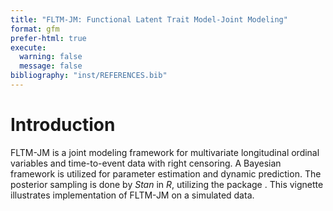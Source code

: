 ```yaml
---
title: "FLTM-JM: Functional Latent Trait Model-Joint Modeling"
format: gfm
prefer-html: true
execute: 
  warning: false
  message: false
bibliography: "inst/REFERENCES.bib"
---
```


# Introduction

FLTM-JM is a joint modeling framework for multivariate longitudinal ordinal variables and time-to-event data with right censoring. A Bayesian framework is utilized for parameter estimation and dynamic prediction. The posterior sampling is done by *Stan* in *R*, utilizing the package \texttt{rstan}. This vignette illustrates implementation of FLTM-JM on a simulated data.

